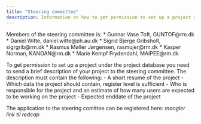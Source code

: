 ```yaml
---
title: "Steering committee"
description: Information on how to get permission to set up a project under the project database
---
```

Members of the steering committee is:
* Gunnar Vase Toft, GUNTOF@rm.dk
* Daniel Witte, daniel.witte@ph.au.dk
* Sigrid Bjerge Gribsholt, sigrgrib@rm.dk
* Rasmus Møller Jørgensen, rasmujer@rm.dk
* Kasper Norman, KANOAN@rm.dk
* Marie Kempf Frydendahl, MAIPEE@rm.dk

To get permission to set up a project under the project database you need to send a brief description of your project to the steering committee.
The description must contain the following:
- A short resume of the project
- Which data the project should contain, register level is sufficient
- Who is responsible for the project and an estimate of how many users are expected to be working on the project
- Expected enddate of the project
  
The application to the steering comittee can be registered here:
*mangler link til redcap*
